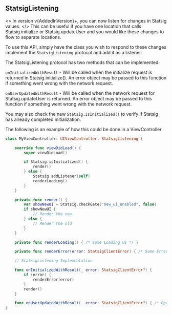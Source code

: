 

## StatsigListening <VersionBadge version={AddedInVersion}/>

<>
  In version v{AddedInVersion}+, you can now listen for changes in Statsig
  values.
</>
This can be useful if you have one location that calls Statsig.initialize or Statsig.updateUser
and you would like these changes to flow to separate locations.

To use this API, simply have the class you wish to respond to these changes implement the `StatsigListening` protocol and add it as a listener.

The StatsigListening protocol has two methods that can be implemented:

`onInitializedWithResult` - Will be called when the initialize request is returned in Statsig.initialize().
An error object may be passed to this function if something went wrong with the network request.

`onUserUpdatedWithResult` - Will be called when the network request for Statsig.updateUser is returned.
An error object may be passed to this function if something went wrong with the network request.

You may also check the new `Statsig.isInitialized()` to verify if Statsig has already completed initialization.

The following is an example of how this could be done in a ViewController

```swift
class MyViewController: UIViewController, StatsigListening {

    override func viewDidLoad() {
        super.viewDidLoad()

        if Statsig.isInitialized() {
            render()
        } else {
            Statsig.addListener(self)
            renderLoading()
        }
    }

    private func render() {
        var showNewUI = Statsig.checkGate("new_ui_enabled", false)
        if showNewUI {
            // Render the new
        } else {
            // Render the old
        }
    }

    private func renderLoading() { /* Some Loading UI */ }

    private func renderError(error: StatsigClientError) { /* Some Error UI */ }

    // StatsigListening Implementation

    func onInitializedWithResult(_ error: StatsigClientError?) {
        if (error) {
            renderError(error)
        }
        render()
    }

    func onUserUpdatedWithResult(_ error: StatsigClientError?) { /* Optional rerender when User changed */ }
}
```

